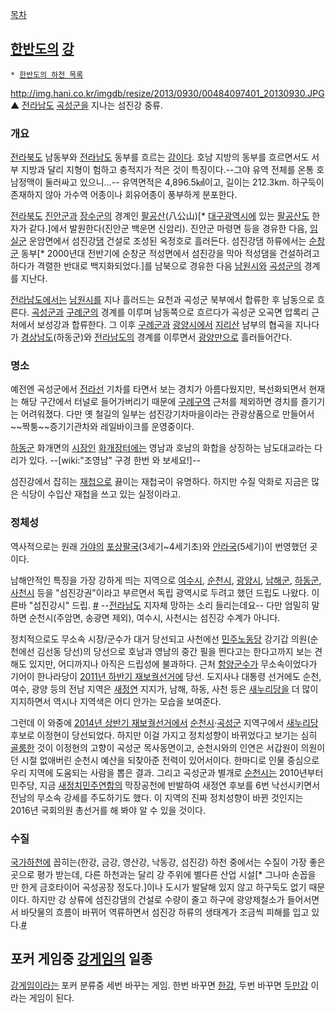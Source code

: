 [[목차]]
== [[한반도]]의 [[강]] ==
 * [[한반도의 하천 목록]]

{{{+1 蟾津江 / Seomjin River}}}

http://img.hani.co.kr/imgdb/resize/2013/0930/00484097401_20130930.JPG
▲ [[전라남도]] [[곡성군]]을 지나는 섬진강 중류.

=== 개요 ===
[[전라북도]] 남동부와 [[전라남도]] 동부를 흐르는 [[강]]이다. 호남 지방의 동부를 흐르면서도 서부 지방과 달리 지형이 험하고 충적지가 적은 것이 특징이다.--그야 유역 전체를 온통 호남정맥이 둘러싸고 있으니...-- 유역면적은 4,896.5㎢이고, 길이는 212.3km. 하구둑이 존재하지 않아 가수역 어종이나 회유어종이 풍부하게 분포한다.

[[전라북도]] [[진안군]]과 [[장수군]]의 경계인 [[팔공산]](八公山)[* [[대구광역시]]에 있는 [[팔공산]]도 한자가 같다.]에서 발원한다(진안군 백운면 신암리). 진안군 마령면 등을 경유한 다음, [[임실군]] 운암면에서 섬진강[[댐]] 건설로 조성된 옥정호로 흘러든다. 섬진강댐 하류에서는 [[순창군]] 동부[* 2000년대 전반기에 순창군 적성면에서 섬진강을 막아 적성댐을 건설하려고 하다가 격렬한 반대로 백지화되었다.]를 남북으로 경유한 다음 [[남원시]]와 [[곡성군]]의 경계를 지난다.

[[전라남도]]에서는 [[남원시]]를 지나 흘러드는 요천과 곡성군 북부에서 합류한 후 남동으로 흐른다. [[곡성군]]과 [[구례군]]의 경계를 이루며 남동쪽으로 흐르다가 곡성군 오곡면 압록리 근처에서 보성강과 합류한다. 그 이후 [[구례군]]과 [[광양시]]에서 [[지리산]] 남부의 협곡을 지나다가 [[경상남도]](하동군)와 [[전라남도]]의 경계를 이루면서 [[광양만]]으로 흘러들어간다.

=== 명소 ===
예전엔 곡성군에서 [[전라선]] 기차를 타면서 보는 경치가 아름다웠지만, 복선화되면서 현재는 해당 구간에서 터널로 들어가버리기 때문에 [[구례구역]] 근처를 제외하면 경치를 즐기기는 어려워졌다. 다만 옛 철길의 일부는 섬진강기차마을이라는 관광상품으로 만들어서 ~~짝퉁~~증기기관차와 레일바이크를 운영중이다. 

[[하동군]] 화개면의 [[시장]]인 [[화개장터]]에는 영남과 호남의 화합을 상징하는 남도대교라는 다리가 있다. --[wiki:"조영남" 구경 한번 와 보세요!]--

섬진강에서 잡히는 [[재첩]]으로 끓이는 재첩국이 유명하다. 하지만 수질 악화로 지금은 많은 식당이 수입산 재첩을 쓰고 있는 실정이라고.

=== 정체성 ===
역사적으로는 원래 [[가야]]의 [[포상팔국]](3세기~4세기초)와 [[안라국]](5세기)이 번영했던 곳이다.

남해안적인 특징을 가장 강하게 띄는 지역으로 [[여수시]], [[순천시]], [[광양시]], [[남해군]], [[하동군]], [[사천시]] 등을 "섬진강권"이라고 부르면서 독립 광역시로 두려고 했던 드립도 나왔다. 이른바 "섬진강시" 드립. [http://www.ohmynews.com/NWS_Web/view/at_pg.aspx?CNTN_CD=A0001410672 #] --[[전라남도]] 지자체 망하는 소리 들리는데요-- 다만 엄밀히 말하면 순천시(주암면, 송광면 제외), 여수시, 사천시는 섬진강 수계가 아니다.

정치적으로도 무소속 시장/군수가 대거 당선되고 사천에선 [[민주노동당]] 강기갑 의원(순천에선 김선동 당선)의 당선으로 호남과 영남의 중간 필을 띈다고는 한다고까지 보는 견해도 있지만, 어디까지나 아직은 드립성에 불과하다. 근처 [[함양군]]수가 무소속이었다가 기어이 한나라당이 [[2011년 하반기 재보궐선거]]에 당선. 도지사나 대통령 선거에도 순천, 여수, 광양 등의 전남 지역은 [[새정연]] 지지가, 남해, 하동, 사천 등은 [[새누리당]]을 더 많이 지지하면서 역시나 지역색은 어디 안가는 모습을 보여준다.

그런데 이 와중에 [[2014년 상반기 재보궐선거]]에서 [[순천시]]·[[곡성군]] 지역구에서 [[새누리당]] 후보로 이정현이 당선되었다. 하지만 이걸 가지고 정치성향이 바뀌었다고 보기는 심히 [[골룸]]한 것이 이정현의 고향이 곡성군 목사동면이고, 순천시와의 인연은 서갑원이 의원이던 시절 없애버린 순천시 예산을 되찾아준 전력이 있어서이다. 한마디로 인물 중심으로 우리 지역에 도움되는 사람을 뽑은 결과. 그리고 곡성군과 별개로 [[순천시]]는 2010년부터 민주당, 지금 [[새정치민주연합]]의 막장공천에 반발하여 새정연 후보를 6번 낙선시키면서 전남의 무소속 강세를 주도하기도 했다. 이 지역의 진짜 정치성향이 바뀐 것인지는 2016년 국회의원 총선거를 해 봐야 알 수 있을 것이다.
=== 수질 ===
[[국가하천]]에 꼽히는(한강, 금강, 영산강, 낙동강, 섬진강) 하천 중에서는 수질이 가장 좋은 곳으로 평가 받는데, 다른 하천과는 달리 강 주위에 별다른 산업 시설[* 그나마 손꼽을 만 한게 금호타이어 곡성공장 정도다.]이나 도시가 발달해 있지 않고 하구둑도 없기 때문이다. 하지만 강 상류에 섬진강댐의 건설로 수량이 줄고 하구에 광양제철소가 들어서면서 바닷물의 흐름이 바뀌어 역류하면서 섬진강 하류의 생태계가 조금씩 피해를 입고 있다.[http://news.naver.com/main/read.nhn?mode=LSD&mid=sec&sid1=102&oid=003&aid=0004205737 #]
== 포커 게임중 [[강게임]]의 일종 ==
[[강게임]]이라는 포커 분류중 세번 바꾸는 게임.
한번 바꾸면 [[한강]], 두번 바꾸면 [[두만강]] 이라는 게임이 된다.

